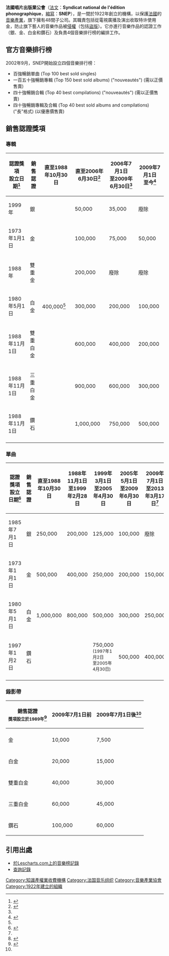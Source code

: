 '''法國唱片出版業公會'''（[[法文|法文]]：'''Syndicat national de l'édition phonographique'''，[[縮寫|縮寫]]：'''SNEP'''），是一間於1922年創立的機構，以保護[[法國|法國]]的[[音樂產業|音樂產業]]，旗下擁有48間子公司。其職責包括從電視廣播及演出收取特许使用金，防止旗下藝人的音樂作品被[[侵權|侵權]]（包括[[盜版|盜版]]）。它亦進行音樂作品的認證工作（銀、金、白金和鑽石）及負責4個音樂排行榜的編排工作。

==官方音樂排行榜==
2002年9月，SNEP開始設立四個音樂排行榜：
*百強暢銷單曲 (Top 100 best sold singles)
*一百五十強暢銷專輯 (Top 150 best sold albums) ("nouveautés") (需以正價售賣)
*四十強暢銷合輯 (Top 40 best compilations) ("nouveautés") (需以正價售賣)
*四十強暢銷專輯及合輯 (Top 40 best sold albums and compilations) ("長"格式) (以優惠價售賣)

== 銷售認證獎項 ==
===專輯===
{| class="wikitable"
! 認證獎項<br>設立日期</small><ref name="InfoDiscAlbums">{{cite web|url=http://www.infodisc.fr/CDCertif_Detail.php|title=InfoDisc: Les Certifications: Officielles (albums)|language=fr|publisher=InfoDisc. Syndicat National de l'Édition Phonographique|accessdate=2010-03-25|archive-date=2010-06-23|archive-url=https://web.archive.org/web/20100623002925/http://www.infodisc.fr/CDCertif_Detail.php|dead-url=no}}</ref> !! '''銷售認證''' !! 直至1988年10月30日 !! 直至2006年6月30日<ref name="France Lowers Gold Standard">{{cite book|url=http://books.google.com/books?id=JhYEAAAAMBAJ&lpg=PA16&dq=SNEP%20reduces%20Platinum%20certification&pg=PA16#v=onepage&q&f=false|title=France Lowers Gold Standard|publisher=[[Billboard_magazine|Billboard magazine]]|accessdate=2011-09-26|date=2006-07-26|archive-date=2013-05-27|archive-url=https://web.archive.org/web/20130527125333/http://books.google.com/books?id=JhYEAAAAMBAJ&lpg=PA16&dq=SNEP%20reduces%20Platinum%20certification&pg=PA16#v=onepage&q&f=false|dead-url=no}}</ref><br> !! 2006年7月1日<br>至2009年6月30日<ref name="France Lowers Gold Standard"/><br>  !! 2009年7月1日<br> 至今<ref name="Disque en France: Les Certifications">{{cite web|url=http://www.snepmusique.com/fr/page-259165.xml |title=Disque en France: Les Certifications |language=fr |publisher=Disque en France Syndicat National de l'Édition Phonographique |accessdate=2013-03-18 |deadurl=bot: unknown |archiveurl=https://web.archive.org/web/20130115155529/http://www.snepmusique.com/fr/page-259165.xml |archivedate=2013-01-15 }}</ref>
|-
|1999年 || 銀  ||    ||  50,000   || 35,000  || 廢除
|-
|1973年1月1日  || 金  ||   ||  100,000  || 75,000  || 50,000
|-
|1988年  || 雙重金  ||   ||  200,000 ||  廢除  ||  廢除
|-
|1980年5月1日 || 白金  || 400,000<ref name="InfoDiscAlbums"/>  ||  300,000  ||  200,000  ||  100,000
|-
|1988年11月1日  || 雙重白金 ||     ||   600,000  ||  400,000  ||  200,000
|-
|1988年11月1日  ||  三重白金 ||    ||  900,000   ||  600,000  ||  300,000
|-
|1988年11月1日  ||  鑽石  ||     ||  1,000,000  ||  750,000   ||  500,000
|-
|}

===單曲===
{| class="wikitable"
! 認證獎項<br>設立日期</small><ref name="InfoDiscSingles">{{cite web|url=http://www.infodisc.fr/S_Certif_Detail.php|title=InfoDisc: Les Certifications: Officielles (singles)|language=fr|publisher=InfoDisc. Syndicat National de l'Édition Phonographique|accessdate=2010-03-25|archive-date=2012-07-10|archive-url=https://www.webcitation.org/692kU4WyQ?url=http://www.infodisc.fr/S_Certif_Detail.php|dead-url=no}}</ref> !! '''銷售認證''' !! 直至1988年10月30日 !! 1988年11月1日<br> 至1999年2月28日 !!  1999年3月1日 <br> 至2005年4月30日  !! 2005年5月1日 <br> 至2009年6月30日  !! 2009年7月1日 <br> 至2013年3月17日<ref name="Disque en France: Les Certifications"/> !! 2013年3月 <br> 至今<ref>{{cite web|url=http://www.snepmusique.com/fr/page-259165.xml|title=SNEP: Les Disques d'Or|language=fr|publisher=Syndicat National de l'Édition Phonographique|accessdate=2013-03-18|archive-date=2013-01-15|archive-url=https://web.archive.org/web/20130115155529/http://www.snepmusique.com/fr/page-259165.xml|dead-url=no}}</ref>
|-
|1985年7月1日 || 銀  ||  250,000   || 200,000   || 125,000  || 100,000  || 廢除 || 廢除
|-
|1973年1月1日  || 金  ||  500,000  || 400,000  ||  250,000  ||  200,000  || 150,000 || 75,000
|-
|1980年5月1日  ||  白金  || 1,000,000  ||  800,000  ||  500,000  ||  300,000  || 250,000 || 150,000
|-
|1997年1月2日  ||鑽石 ||   ||   ||  750,000 <br><small>(1997年1月2日<br> 至2005年4月30日)</small> || 500,000  || 400,000|| 250,000 
|-
|}

===錄影帶===
{|class=wikitable
! 銷售認證<br /> <small> 獎項設立於1989年</small><ref name="InfoDisc: Les Certifications 2007: Critères d'attribution depuis 1989 (Videos)">{{cite web|url=http://www.infodisc.fr/DVD_Certif_07.php|title=InfoDisc: Les Certifications 2007: Critères d'attribution depuis 1989 (Videos)|language=fr|publisher=InfoDisc. Syndicat National de l'Édition Phonographique|accessdate=2010-03-25|archive-date=2015-12-15|archive-url=https://web.archive.org/web/20151215222518/http://www.infodisc.fr/DVD_Certif_07.php|dead-url=no}}</ref>
! 2009年7月1日前
! 2009年7月1日後<ref name="Disque en France: Les Certifications"/>
|-	
|- bgcolor="#F0FFF0"	
|金
|10,000
|7,500
|-
|- bgcolor="#F0FFF0"	
|白金
|20,000
|15,000
|-
|- bgcolor="#F0FFF0"	
|雙重白金
|40,000
|30,000
|-
|- bgcolor="#F0FFF0"	
|三重白金
|60,000
|45,000	
|-
|- bgcolor="#F0FFF0"	
|鑽石
|100,000
|60,000
|}

==引用出處==
{{Reflist|2}}
*[http://lescharts.com/archive.asp 於Lescharts.com上的音樂榜記錄] {{Wayback|url=http://lescharts.com/archive.asp |date=20210418210814 }}
*[http://lescharts.com/search.asp 查詢記錄] {{Wayback|url=http://lescharts.com/search.asp |date=20210418212442 }}

[[Category:知識產權業收費機構|Category:知識產權業收費機構]]
{{Record Charts}}

[[Category:法国音乐组织|Category:法国音乐组织]]
[[Category:音樂產業協會|Category:音樂產業協會]]
[[Category:1922年建立的組織|Category:1922年建立的組織]]